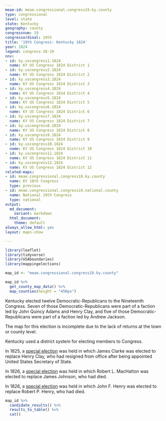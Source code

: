 ```yaml
---
meae-id: meae.congressional.congress19.ky.county
type: congressional
level: state
state: Kentucky
geography: county
congressnum: 19
congressordinal: 19th
title: '19th Congress: Kentucky 1824'
year: 1824
legend: congress-18-19
nnv:
- id: ky.uscongress1.1824
  name: KY US Congress 1824 District 1
- id: ky.uscongress2.1824
  name: KY US Congress 1824 District 2
- id: ky.uscongress3.1824
  name: KY US Congress 1824 District 3
- id: ky.uscongress4.1824
  name: KY US Congress 1824 District 4
- id: ky.uscongress5.1824
  name: KY US Congress 1824 District 5
- id: ky.uscongress6.1824
  name: KY US Congress 1824 District 6
- id: ky.uscongress7.1824
  name: KY US Congress 1824 District 7
- id: ky.uscongress8.1824
  name: KY US Congress 1824 District 8
- id: ky.uscongress9.1824
  name: KY US Congress 1824 District 9
- id: ky.uscongress10.1824
  name: KY US Congress 1824 District 10
- id: ky.uscongress11.1824
  name: KY US Congress 1824 District 11
- id: ky.uscongress12.1824
  name: KY US Congress 1824 District 12
related-maps:
- id: meae.congressional.congress18.ky.county
  name: KY 18th Congress
  type: previous
- id: meae.congressional.congress19.national.county
  name: National 19th Congress
  type: national
output:
  md_document:
    variant: markdown
  html_document:
    theme: default
always_allow_html: yes
layout: maps-show

---
```


```r
library(leaflet)
library(tidyverse)
library(USAboundaries)
library(mappingelections)

map_id <- "meae.congressional.congress19.ky.county"
```

<div class="map">

```r
map_id %>%
  get_county_map_data() %>%
  map_counties(height = "450px")
```

</div>

Kentucky elected twelve Democratic-Republicans to the Nineteenth Congress. Seven of those Democratic-Republicans were part of a faction led by John Quincy Adams and Henry Clay, and five of those Democratic-Republicans were part of a faction led by Andrew Jackson.

The map for this election is incomplete due to the lack of returns at the town or county level.

Kentucky used a district system for electing members to Congress.

In 1825, a [special election](https://elections.lib.tufts.edu/catalog/tufts:ky.specialcongress3.1825) was held in which James Clarke was elected to replace Henry Clay, who had resigned from office after being appointed United States Secretary of State.

In 1826, a [special election](https://elections.lib.tufts.edu/catalog/tufts:ky.uscongress5.1826) was held in which Robert L. MacHatton was elected to replace James Johnson, who had died.

In 1826, a [special election](https://elections.lib.tufts.edu/catalog/tufts:ky.uscongress12.1826) was held in which John F. Henry was elected to replace Robert P. Henry, who had died.

<div class="results-table">

```r
map_id %>%
  candidate_results() %>%
  results_to_table() %>%
  cat()
```

</div>
